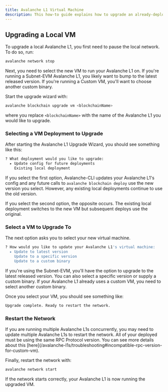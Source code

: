 ```yaml
---
title: Avalanche L1 Virtual Machine
description: This how-to guide explains how to upgrade an already-deployed Avalanche L1.
---
```


Upgrading a Local VM[​](#upgrading-a-local-vm "Direct link to heading")
-----------------------------------------------------------------------

To upgrade a local Avalanche L1, you first need to pause the local network. To do so, run:

```bash
avalanche network stop
```

Next, you need to select the new VM to run your Avalanche L1 on. If you're running a Subnet-EVM Avalanche L1, you likely want to bump to the latest released version. If you're running a Custom VM, you'll want to choose another custom binary.

Start the upgrade wizard with:

```bash
avalanche blockchain upgrade vm <blockchainName>
```

where you replace `<blockchainName>` with the name of the Avalanche L1 you would like to upgrade.

### Selecting a VM Deployment to Upgrade[​](#selecting-a-vm-deployment-to-upgrade "Direct link to heading")

After starting the Avalanche L1 Upgrade Wizard, you should see something like this:

```bash
? What deployment would you like to upgrade:
  ▸ Update config for future deployments
    Existing local deployment
```

If you select the first option, Avalanche-CLI updates your Avalanche L1's config and any future calls to `avalanche blockchain deploy` use the new version you select. However, any existing local deployments continue to use the old version.

If you select the second option, the opposite occurs. The existing local deployment switches to the new VM but subsequent deploys use the original.

### Select a VM to Upgrade To[​](#select-a-vm-to-upgrade-to "Direct link to heading")

The next option asks you to select your new virtual machine.

```bash
? How would you like to update your Avalanche L1's virtual machine:
  ▸ Update to latest version
    Update to a specific version
    Update to a custom binary
```

If you're using the Subnet-EVM, you'll have the option to upgrade to the latest released version. You can also select a specific version or supply a custom binary. If your Avalanche L1 already uses a custom VM, you need to select another custom binary.

Once you select your VM, you should see something like:

```bash
Upgrade complete. Ready to restart the network.
```

### Restart the Network[​](#restart-the-network "Direct link to heading")

<Callout title="Note">
If you are running multiple Avalanche L1s concurrently, you may need to update multiple Avalanche L1s to restart the network. All of your deployed must be using the same RPC Protocol version. You can see more details about this [here](/avalanche-l1s/troubleshooting#incompatible-rpc-version-for-custom-vm).
</Callout>

Finally, restart the network with:

```bash
avalanche network start
```

If the network starts correctly, your Avalanche L1 is now running the upgraded VM.
